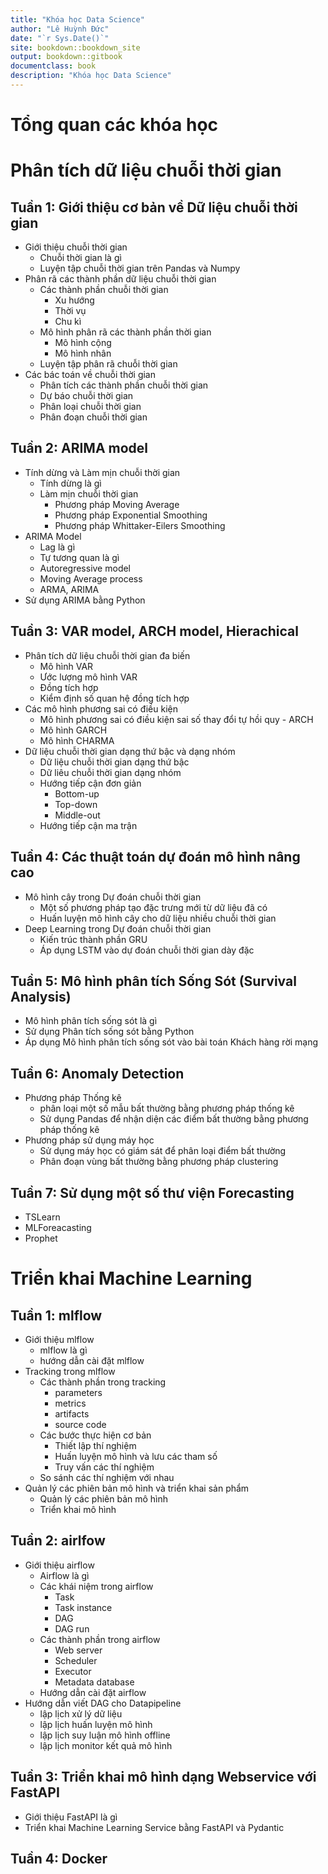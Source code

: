 --- 
title: "Khóa học Data Science"
author: "Lê Huỳnh Đức"
date: "`r Sys.Date()`"
site: bookdown::bookdown_site
output: bookdown::gitbook
documentclass: book
description: "Khóa học Data Science"
---

# Tổng quan các khóa học {-}

<!--chapter:end:index.Rmd-->


# Phân tích dữ liệu chuỗi thời gian {-}

## Tuần 1: Giới thiệu cơ bản về Dữ liệu chuỗi thời gian {-}

- Giới thiệu chuỗi thời gian
    - Chuỗi thời gian là gì
    - Luyện tập chuỗi thời gian trên Pandas và Numpy
- Phân rã các thành phần dữ liệu chuỗi thời gian
    - Các thành phần chuỗi thời gian
        - Xu hướng
        - Thời vụ
        - Chu kì
    - Mô hình phân rã các thành phần thời gian
        - Mô hình cộng
        - Mô hình nhân
    - Luyện tập phân rã chuỗi thời gian
- Các bác toán về chuỗi thời gian
    - Phân tích các thành phần chuỗi thời gian
    - Dự báo chuỗi thời gian
    - Phân loại chuỗi thời gian
    - Phân đoạn chuỗi thời gian

## Tuần 2: ARIMA model {-}

- Tính dừng và Làm mịn chuỗi thời gian
    - Tính dừng là gì
    - Làm mịn chuỗi thời gian
        - Phương pháp Moving Average
        - Phương pháp Exponential Smoothing
        - Phương pháp Whittaker-Eilers Smoothing
- ARIMA Model
    - Lag là gì
    - Tự tương quan là gì
    - Autoregressive model
    - Moving Average process
    - ARMA, ARIMA
- Sử dụng ARIMA bằng Python

## Tuần 3: VAR model, ARCH model, Hierachical  {-}

- Phân tích dữ liệu chuỗi thời gian đa biến 
    - Mô hình VAR
    - Ước lượng mô hình VAR
    - Đồng tích hợp
    - Kiểm định số quan hệ đồng tích hợp
- Các mô hình phương sai có điều kiện
    - Mô hình phương sai có điều kiện sai số thay đổi tự hồi quy - ARCH
    - Mô hình GARCH
    - Mô hình CHARMA
- Dữ liệu chuỗi thời gian dạng thứ bậc và dạng nhóm
    - Dữ liệu chuỗi thời gian dạng thứ bậc
    - Dữ liêu chuỗi thời gian dạng nhóm
    - Hướng tiếp cận đơn giản
        - Bottom-up
        - Top-down
        - Middle-out
    - Hướng tiếp cận ma trận


## Tuần 4: Các thuật toán dự đoán mô hình nâng cao  {-}

- Mô hình cây trong Dự đoán chuỗi thời gian
    - Một số phương pháp tạo đặc trưng mới từ dữ liệu đã có
    - Huấn luyện mô hình cây cho dữ liệu nhiều chuỗi thời gian
- Deep Learning trong Dự đoán chuỗi thời gian
    - Kiến trúc thành phần GRU
    - Áp dụng LSTM vào dự đoán chuỗi thời gian dày đặc 


## Tuần 5: Mô hình phân tích Sống Sót (Survival Analysis) {-}

- Mô hình phân tích sống sót là gì
- Sử dụng Phân tích sống sót bằng Python
- Áp dụng Mô hình phân tích sống sót vào bài toán Khách hàng rời mạng 

## Tuần 6: Anomaly Detection {-}

- Phương pháp Thống kê
    - phân loại một số mẫu bất thường bằng phương pháp thống kê
    - Sử dụng Pandas để nhận diện các điểm bất thường bằng phương pháp thống kê
- Phương pháp sử dụng máy học
    - Sử dụng máy học có giám sát để phân loại điểm bất thường
    - Phân đoạn vùng bất thường bằng phương pháp clustering

## Tuần 7: Sử dụng một số thư viện Forecasting {-}
- TSLearn
- MLForeacasting
- Prophet

<!--chapter:end:posts/01-TimeSeries.rmd-->

# Triển khai Machine Learning {-}

## Tuần 1: mlflow {-}

- Giới thiệu mlflow
    - mlflow là gì
    - hướng dẫn cài đặt mlflow
- Tracking trong mlflow
    -  Các thành phần trong tracking
        - parameters
        - metrics
        - artifacts
        - source code
    - Các bước thực hiện cơ bản
        - Thiết lập thí nghiệm
        - Huấn luyện mô hình và lưu các tham số
        - Truy vấn các thí nghiệm
    - So sánh các thí nghiệm với nhau
- Quản lý các phiên bản mô hình và triển khai sản phẩm
    - Quản lý các phiên bản mô hình
    - Triển khai mô hình

    
## Tuần 2: airlfow {-}

- Giới thiệu airflow
    - Airflow là gì
    - Các khái niệm trong airflow
        - Task
        - Task instance
        - DAG
        - DAG run
    - Các thành phần trong airflow
        - Web server
        - Scheduler
        - Executor
        - Metadata database
    - Hướng dẫn cài đặt airflow

- Hướng dẫn viết DAG cho Datapipeline
    - lập lịch xử lý dữ liệu
    - lập lịch huấn luyện mô hình
    - lập lịch suy luận mô hình offline
    - lập lịch monitor kết quả mô hình

## Tuần 3: Triển khai mô hình dạng Webservice với FastAPI {-}

- Giới thiệu FastAPI là gì
- Triển khai Machine Learning Service bằng FastAPI và Pydantic

## Tuần 4: Docker {-}


<!--chapter:end:posts/02-Development.rmd-->

